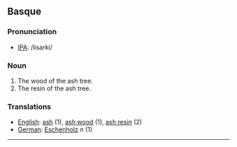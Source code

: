 == Basque ==

=== Pronunciation ===
*[[International Phonetic Alphabet|IPA]]: /lisarki/

=== Noun ===

#The wood of the ash tree.
#The resin of the ash tree.

=== Translations ===

*[[English]]: [[ash]] (1), [[ash wood]] (1), [[ash resin]] (2) 
*[[German]]: [[Eschenholz]] ''n'' (1)

----